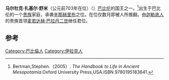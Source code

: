 {{expand|time=2013-04-24T11:49:43+00:00}}
{{Refimprove|time=2020-03-07T02:14:00+00:00}} 
{{Infobox Monarch
| name           = 马尔杜克·扎基尔·舒米
| title          = [[美索不达米亚王朝表|美索不达米亚王朝表]]、[[巴比伦|巴比伦]]国王
| image          = 
| image_size     = 
| caption        =
| reign          = 前703年在位
| date of birth  = 
| place of birth = 
| date of death  = 前703年
| place of death = 
| predecessor    = [[辛那赫里布|辛那赫里布]]
| successor      = [[麦若达赫·巴拉丹二世|麦若达赫·巴拉丹二世]]
}}

'''马尔杜克·扎基尔·舒米'''（公元前703年在位）（{{lang-en|Marduk-zakir-shumi II}}）[[巴比伦|巴比伦]]的国王之一。<ref>Bertman,Stephen.（2005）. ''The Handbook to Life in Ancient Mesopotamia''.Oxford University Press,USA.ISBN 9780195183641.</ref>出生于巴比伦的一个[[贵族|贵族]]家庭，承袭[[辛那赫里布|辛那赫里布]]之位。在位仅数月即被人所推翻。由[[迦勒底人|迦勒底人]]的贵族首领[[麦若达赫·巴拉丹二世|麦若达赫·巴拉丹二世]]继任君位。

==参考==
{{reflist}}

{{leader|[[辛那赫里布|辛那赫里布]]|[[美索不达米亚王朝表|美索不达米亚王朝表]]|[[麦若达赫·巴拉丹二世|麦若达赫·巴拉丹二世]]}}

{{巴比伦君主}}

[[Category:巴比倫人|Category:巴比倫人]]
[[Category:伊拉克人|Category:伊拉克人]]